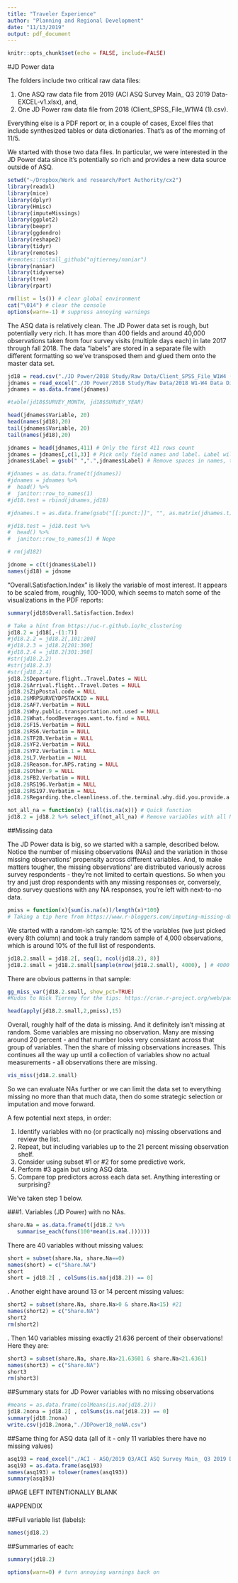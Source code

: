 ```yaml
---
title: "Traveler Experience"
author: "Planning and Regional Development"
date: "11/13/2019"
output: pdf_document
---
```


```r
knitr::opts_chunk$set(echo = FALSE, include=FALSE)
```

\pagenumbering{arabic} 

#JD Power data 

The folders include two critical raw data files: 

1. One ASQ raw data file from 2019 (ACI ASQ Survey Main_ Q3 2019 Data-EXCEL-v1.xlsx), and,
2. One JD Power raw data file from 2018 (Client_SPSS_File_W1W4 (1).csv). 

Everything else is a PDF report or, in a couple of cases, Excel files that include synthesized tables or data dictionaries. That's as of the morning of 11/5. 

We started with those two data files. In particular, we were interested in the JD Power data since it's potentially so rich and provides a new data source outside of ASQ. 

```r
setwd("~/Dropbox/Work and research/Port Authority/cx2") 
library(readxl) 
library(mice) 
library(dplyr) 
library(Hmisc) 
library(imputeMissings) 
library(ggplot2) 
library(beepr) 
library(ggdendro) 
library(reshape2) 
library(tidyr) 
library(remotes) 
#remotes::install_github("njtierney/naniar") 
library(naniar) 
library(tidyverse) 
library(tree) 
library(rpart) 

rm(list = ls()) # clear global environment 
cat("\014") # clear the console 
options(warn=-1) # suppress annoying warnings 
```

The ASQ data is relatively clean. The JD Power data set is rough, but potentially very rich. It has more than 400 fields and around 40,000 observations taken from four survey visits (multiple days each) in late 2017 through fall 2018. The data "labels" are stored in a separate file with different formatting so we've transposed them and glued them onto the master data set. 

```r
jd18 = read.csv("./JD Power/2018 Study/Raw Data/Client_SPSS_File_W1W4 (1).csv")
jdnames = read_excel("./JD Power/2018 Study/Raw Data/2018 W1-W4 Data Dictionary.xlsx", skip = 1) 
jdnames = as.data.frame(jdnames) 
```

```r
#table(jd18$SURVEY_MONTH, jd18$SURVEY_YEAR) 
```

```r
head(jdnames$Variable, 20) 
head(names(jd18),20) 
tail(jdnames$Variable, 20) 
tail(names(jd18),20) 
```


```r
jdnames = head(jdnames,411) # Only the first 411 rows count 
jdnames = jdnames[,c(1,3)] # Pick only field names and label. Label will be important later.
jdnames$Label = gsub(" ",".",jdnames$Label) # Remove spaces in names, transpose them, and take the labels only for short-term use.
```

```r
#jdnames = as.data.frame(t(jdnames)) 
#jdnames = jdnames %>% 
#  head() %>% 
#  janitor::row_to_names(1) 
#jd18.test = rbind(jdnames,jd18) 

#jdnames.t = as.data.frame(gsub("[[:punct:]]", "", as.matrix(jdnames.t))) # Remove special characters.

#jd18.test = jd18.test %>% 
#  head() %>% 
#  janitor::row_to_names(1) # Nope

# rm(jd182) 
```


```r
jdnome = c(t(jdnames$Label))
names(jd18) = jdnome 
```

"Overall.Satisfaction.Index" is likely the variable of most interest. It appears to be scaled from, roughly, 100-1000, which seems to match some of the visualizations in the PDF reports:

```r
summary(jd18$Overall.Satisfaction.Index)
```

```r
# Take a hint from https://uc-r.github.io/hc_clustering 
jd18.2 = jd18[,-(1:7)] 
#jd18.2.2 = jd18.2[,101:200] 
#jd18.2.3 = jd18.2[201:300]
#jd18.2.4 = jd18.2[301:398]
#str(jd18.2.2) 
#str(jd18.2.3) 
#str(jd18.2.4) 
jd18.2$Departure.flight..Travel.Dates = NULL 
jd18.2$Arrival.flight..Travel.Dates = NULL 
jd18.2$ZipPostal.code = NULL 
jd18.2$MRPSURVEYDPSTACKID = NULL 
jd18.2$AF7.Verbatim = NULL 
jd18.2$Why.public.transportation.not.used = NULL 
jd18.2$What.foodBeverages.want.to.find = NULL 
jd18.2$F15.Verbatim = NULL 
jd18.2$RS6.Verbatim = NULL 
jd18.2$TF2B.Verbatim = NULL 
jd18.2$YF2.Verbatim = NULL 
jd18.2$YF2.Verbatim.1 = NULL 
jd18.2$L7.Verbatim = NULL 
jd18.2$Reason.for.NPS.rating = NULL 
jd18.2$Other.9 = NULL 
jd18.2$FB2.Verbatim = NULL 
jd18.2$RS196.Verbatim = NULL 
jd18.2$RS197.Verbatim = NULL 
jd18.2$Regarding.the.cleanliness.of.the.terminal.why.did.you.provide.a.rating.of.MRKTF21B.for.MRKAIRPORT = NULL 

not_all_na = function(x) {!all(is.na(x))} # Quick function 
jd18.2 = jd18.2 %>% select_if(not_all_na) # Remove variables with all NAs. 
```

##Missing data

The JD Power data is big, so we started with a sample, described below. Notice the number of missing observations (NAs) and the variation in those missing observations' propensity across different variables. And, to make matters tougher, the missing observations' are distributed variously across survey respondents - they're not limited to certain questions. So when you try and just drop respondents with any missing responses or, conversely, drop survey questions with any NA responses, you're left with next-to-no data. 

```r
pmiss = function(x){sum(is.na(x))/length(x)*100} 
# Taking a tip here from https://www.r-bloggers.com/imputing-missing-data-with-r-mice-package/ 
```

We started with a random-ish sample: 12% of the variables (we just picked every 8th column) and took a truly random sample of 4,000 observations, which is around 10% of the full list of respondents. 

```r
jd18.2.small = jd18.2[, seq(1, ncol(jd18.2), 8)]
jd18.2.small = jd18.2.small[sample(nrow(jd18.2.small), 4000), ] # 4000 random rows 
```

There are obvious patterns in that sample: 

```r
gg_miss_var(jd18.2.small, show_pct=TRUE)
#Kudos to Nick Tierney for the tips: https://cran.r-project.org/web/packages/naniar/vignettes/naniar-visualisation.html.
```

```r
head(apply(jd18.2.small,2,pmiss),15)
```

Overall, roughly half of the data is missing. And it definitely isn't missing at random. Some variables are missing no observation. Many are missing around 20 percent - and that number looks very consistant across that group of variables. Then the share of missing observations increases. This continues all the way up until a collection of variables show no actual measurements - all observations there are missing. 

```r
vis_miss(jd18.2.small)
```

So we can evaluate NAs further or we can limit the data set to everything missing no more than that much data, then do some strategic selection or imputation and move forward. 

A few potential next steps, in order: 

1. Identify variables with no (or practically no) missing observations and review the list. 
2. Repeat, but including variables up to the 21 percent missing observation shelf. 
3. Consider using subset #1 or #2 for some predictive work. 
4. Perform #3 again but using ASQ data. 
5. Compare top predictors across each data set. Anything interesting or surprising? 

We've taken step 1 below. 

###1. Variables (JD Power) with no NAs. 
```r
share.Na = as.data.frame(t(jd18.2 %>% 
   summarise_each(funs(100*mean(is.na(.)))))) 
```

There are 40 variables without missing values: 
```r
short = subset(share.Na, share.Na==0) 
names(short) = c("Share.NA") 
short 
short = jd18.2[ , colSums(is.na(jd18.2)) == 0] 

```

.
Another eight have around 13 or 14 percent missing values: 
```r
short2 = subset(share.Na, share.Na>0 & share.Na<15) #21
names(short2) = c("Share.NA") 
short2
rm(short2) 
```

.
Then 140 variables missing exactly 21.636 percent of their observations! Here they are: 
```r
short3 = subset(share.Na, share.Na>21.63601 & share.Na<21.6361) 
names(short3) = c("Share.NA") 
short3 
rm(short3) 
```


\pagebreak

##Summary stats for JD Power variables with no missing observations
```r
#means = as.data.frame(colMeans(is.na(jd18.2))) 
jd18.2nona = jd18.2[ , colSums(is.na(jd18.2)) == 0] 
summary(jd18.2nona)
write.csv(jd18.2nona,"./JDPower18_noNA.csv") 
```

\pagebreak

##Same thing for ASQ data (all of it - only 11 variables there have no missing values)
```r
asq193 = read_excel("./ACI - ASQ/2019 Q3/ACI ASQ Survey Main_ Q3 2019 Data-EXCEL-v1.xlsx")
asq193 = as.data.frame(asq193) 
names(asq193) = tolower(names(asq193)) 
summary(asq193)
```


\pagebreak

#PAGE LEFT INTENTIONALLY BLANK

\pagebreak

#APPENDIX

##Full variable list (labels):

```r
names(jd18.2) 
```

##Summaries of each: 
```r
summary(jd18.2) 
```

```r
options(warn=0) # turn annoying warnings back on
```
